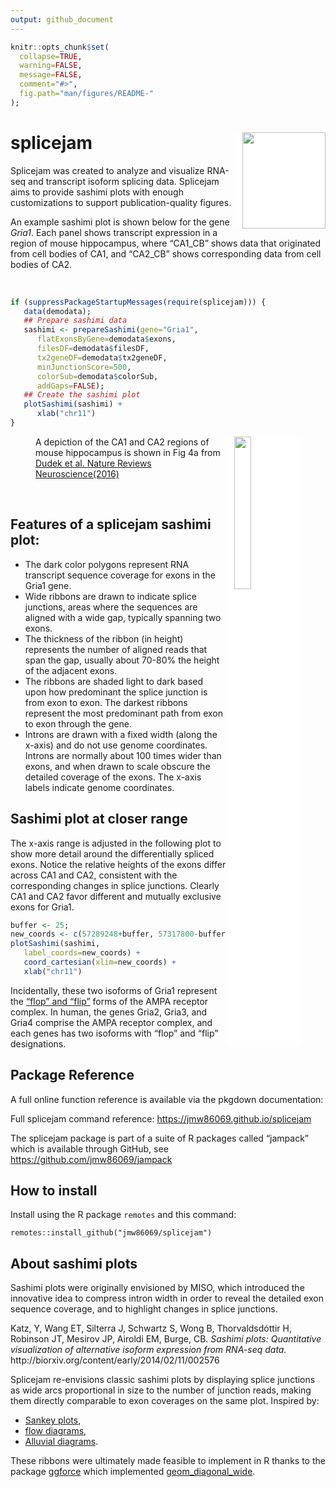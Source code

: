 ```yaml
---
output: github_document
---
```


<!-- README.md is generated from README.Rmd. Please edit that file -->

```r
knitr::opts_chunk$set(
  collapse=TRUE,
  warning=FALSE,
  message=FALSE,
  comment="#>",
  fig.path="man/figures/README-"
);
```

# splicejam <img src="man/figures/splicejam_logo.png" width="133px" height="154px" align="right" style="padding-left:10px;background-color:white;" />

Splicejam was created to analyze and visualize RNA-seq
and transcript isoform splicing data.
Splicejam aims to provide sashimi plots with enough
customizations to support publication-quality figures.

An example sashimi plot is shown below for the gene *Gria1*.
Each panel shows transcript expression in a region of mouse
hippocampus, where "CA1_CB" shows data that originated from
cell bodies of CA1, and "CA2_CB" shows corresponding data
from cell bodies of CA2.

<br>

```r
if (suppressPackageStartupMessages(require(splicejam))) {
   data(demodata);
   ## Prepare sashimi data
   sashimi <- prepareSashimi(gene="Gria1",
      flatExonsByGene=demodata$exons,
      filesDF=demodata$filesDF,
      tx2geneDF=demodata$tx2geneDF,
      minJunctionScore=500,
      colorSub=demodata$colorSub,
      addGaps=FALSE);
   ## Create the sashimi plot
   plotSashimi(sashimi) + 
      xlab("chr11")
}
```


<figure>
<img src="man/figures/mouse_hippocampus.png" width="25%" height="25%" align="right" style="padding-left:10px;background-color:white;" />
<figcaption>
A depiction of the CA1 and CA2 regions of mouse hippocampus
is shown in Fig 4a from 
<a href="https://dx.doi.org/10.1038/nrn.2015.22">Dudek et al. Nature Reviews Neuroscience(2016)</a>
</figcaption>
</figure>

<br>

## Features of a splicejam sashimi plot:

* The dark color polygons represent RNA transcript 
sequence coverage for exons in the Gria1 gene.
* Wide ribbons are drawn to indicate splice junctions,
areas where the sequences are aligned with a wide gap,
typically spanning two exons.
* The thickness of the ribbon (in height) represents
the number of aligned reads that span the gap,
usually about 70-80% the height of the adjacent exons.
* The ribbons are shaded light to dark based upon how
predominant the splice junction is from exon to exon.
The darkest ribbons represent the most predominant path
from exon to exon through the gene.
* Introns are drawn with a fixed width (along the x-axis)
and do not use genome coordinates. Introns are
normally about 100 times wider than exons, and when drawn
to scale obscure the detailed coverage of the exons.
The x-axis labels indicate genome coordinates.

## Sashimi plot at closer range

The x-axis range is adjusted in the following plot
to show more detail around the differentially spliced exons.
Notice the relative heights of the exons differ across CA1 and CA2,
consistent with the corresponding changes in splice junctions.
Clearly CA1 and CA2 favor different and mutually exclusive 
exons for Gria1.

```r
buffer <- 25;
new_coords <- c(57289248+buffer, 57317800-buffer);
plotSashimi(sashimi,
   label_coords=new_coords) +
   coord_cartesian(xlim=new_coords) + 
   xlab("chr11")
```

Incidentally, these two isoforms of Gria1 represent the
["flop" and "flip"](https://www.sciencedirect.com/topics/neuroscience/gria1)
forms of the AMPA receptor complex. In human, the genes Gria2,
Gria3, and Gria4 comprise the AMPA receptor complex, and each
genes has two isoforms with "flop" and "flip" designations.

## Package Reference

A full online function reference is available via the pkgdown
documentation:

Full splicejam command reference:
[https://jmw86069.github.io/splicejam](https://jmw86069.github.io/splicejam)

The splicejam package is part of a suite of R packages
called "jampack" which is available through
GitHub, see [https://github.com/jmw86069/jampack](https://github.com/jmw86069/jampack)

## How to install

Install using the R package `remotes` and this command:

```
remotes::install_github("jmw86069/splicejam")
```

## About sashimi plots

Sashimi plots were originally envisioned by MISO, which introduced
the innovative idea to compress intron width in order to reveal
the detailed exon sequence coverage, and to highlight changes in
splice junctions.

Katz, Y, Wang ET, Silterra J, Schwartz S, Wong B, Thorvaldsdóttir H, Robinson JT, Mesirov JP, Airoldi EM, Burge, CB.
*Sashimi plots: Quantitative visualization of alternative isoform expression from RNA-seq data.*
http://biorxiv.org/content/early/2014/02/11/002576

Splicejam re-envisions classic sashimi plots by displaying splice junctions
as wide arcs proportional in size to the number of junction reads,
making them directly comparable to exon coverages on the same plot.
Inspired by:

* [Sankey plots](https://en.wikipedia.org/wiki/Sankey_diagram),
* [flow diagrams](https://en.wikipedia.org/wiki/Flow_diagram),
* [Alluvial diagrams](https://en.wikipedia.org/wiki/Alluvial_diagram).

These ribbons were ultimately made feasible to implement in R thanks to
the package [ggforce](https://ggforce.data-imaginist.com/) which
implemented [geom_diagonal_wide](https://ggforce.data-imaginist.com/reference/geom_diagonal_wide.html).

